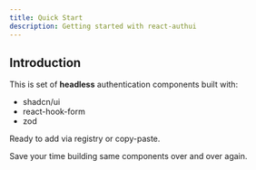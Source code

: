 ```yaml
---
title: Quick Start
description: Getting started with react-authui
---
```


## Introduction

This is set of **headless** authentication components built with:

- shadcn/ui
- react-hook-form
- zod

Ready to add via registry or copy-paste.

Save your time building same components over and over again.
